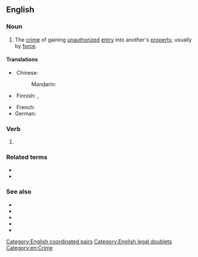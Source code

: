 ==English==

===Noun===
{{en-noun|-}}

# {{lb|en|legal}} The [[crime]] of gaining [[unauthorized]] [[entry]] into another's [[property]], usually by [[force]].

====Translations====
{{trans-top|crime}}
* Chinese:
*: Mandarin: {{t-needed|cmn}}
* Finnish: {{t+|fi|murto}}, {{t|fi|murtautuminen}} {{qualifier|not by itself considered a crime in Finnish law; burglaries are categorized under theft, etc.}}
{{trans-mid}}
* French: {{t-needed|fr}}
* German: {{t+|de|Einbruch|m}}
{{trans-bottom}}

===Verb===
{{head|en|verb form}}

# {{present participle of|en|break and enter|nocat=1}}

===Related terms===
* {{l|en|break and enter}}
* {{l|en|break in}}

===See also===
* {{projectlink|wikipedia}}
* {{l|en|burglary}}
* {{l|en|housebreaking}}
* {{l|en|larceny}}
* {{l|en|B&E}}

[[Category:English coordinated pairs]]
[[Category:English legal doublets]]
[[Category:en:Crime]]
